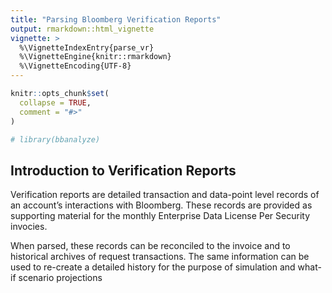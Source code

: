 ```yaml
---
title: "Parsing Bloomberg Verification Reports"
output: rmarkdown::html_vignette
vignette: >
  %\VignetteIndexEntry{parse_vr}
  %\VignetteEngine{knitr::rmarkdown}
  %\VignetteEncoding{UTF-8}
---
```


```r
knitr::opts_chunk$set(
  collapse = TRUE,
  comment = "#>"
)
```

```r
# library(bbanalyze)
```

## Introduction to Verification Reports

Verification reports are detailed transaction and data-point level records of
an account's interactions with Bloomberg. These records are provided as supporting
material for the monthly Enterprise Data License Per Security invocies.

When parsed, these records can be reconciled to the invoice and to historical 
archives of request transactions. The same information can be used to re-create
a detailed history for the purpose of simulation and what-if scenario projections
